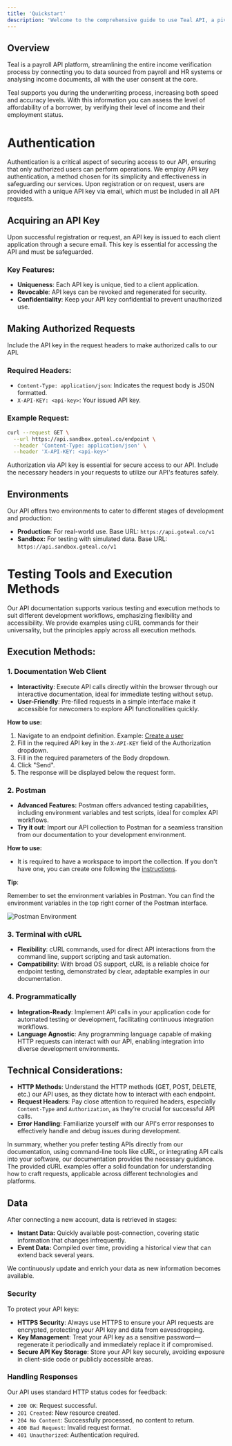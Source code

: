 ```yaml
---
title: 'Quickstart'
description: 'Welcome to the comprehensive guide to use Teal API, a pivotal resource for accessing real-time payroll and employment verification data.'
---
```


## Overview

Teal is a payroll API platform, streamlining the entire income verification process by connecting you to data sourced from payroll and HR systems or analysing income documents, all with the user consent at the core.

Teal supports you during the underwriting process, increasing both speed and accuracy levels. With this information you can assess the level of affordability of a borrower, by verifying their level of income and their employment status.


# Authentication

Authentication is a critical aspect of securing access to our API, ensuring that only authorized users can perform operations. We employ API key authentication, a method chosen for its simplicity and effectiveness in safeguarding our services. Upon registration or on request, users are provided with a unique API key via email, which must be included in all API requests.

## Acquiring an API Key

Upon successful registration or request, an API key is issued to each client application through a secure email. This key is essential for accessing the API and must be safeguarded.

### Key Features:

- **Uniqueness**: Each API key is unique, tied to a client application.
- **Revocable**: API keys can be revoked and regenerated for security.
- **Confidentiality**: Keep your API key confidential to prevent unauthorized use.

## Making Authorized Requests

Include the API key in the request headers to make authorized calls to our API.

### Required Headers:

- `Content-Type: application/json`: Indicates the request body is JSON formatted.
- `X-API-KEY: <api-key>`: Your issued API key.

### Example Request:

```bash
curl --request GET \
  --url https://api.sandbox.goteal.co/endpoint \
  --header 'Content-Type: application/json' \
  --header 'X-API-KEY: <api-key>'
```

Authorization via API key is essential for secure access to our API. Include the necessary headers in your requests to utilize our API's features safely.

## Environments

Our API offers two environments to cater to different stages of development and production:

- **Production:** For real-world use. Base URL: `https://api.goteal.co/v1`
- **Sandbox:** For testing with simulated data. Base URL: `https://api.sandbox.goteal.co/v1`

# Testing Tools and Execution Methods

Our API documentation supports various testing and execution methods to suit different development workflows, emphasizing flexibility and accessibility. We provide examples using cURL commands for their universality, but the principles apply across all execution methods.


## Execution Methods:

### 1. Documentation Web Client

- **Interactivity**: Execute API calls directly within the browser through our interactive documentation, ideal for immediate testing without setup.
- **User-Friendly**: Pre-filled requests in a simple interface make it accessible for newcomers to explore API functionalities quickly.

**How to use:**

1. Navigate to an endpoint definition. Example: [Create a user](https://docs.goteal.co/api-reference/users/create)
2. Fill in the required API key in the `X-API-KEY` field of the Authorization dropdown.
3. Fill in the required parameters of the Body dropdown.
4. Click "Send".
5. The response will be displayed below the request form.

### 2. Postman

- **Advanced Features:** Postman offers advanced testing capabilities, including environment variables and test scripts, ideal for complex API workflows.
- **Try it out**: Import our API collection to Postman for a seamless transition from our documentation to your development environment.

**How to use:**

- It is required to have a workspace to import the collection. If you don't have one, you can create one following the [instructions](https://learning.postman.com/docs/getting-started/first-steps/creating-your-first-workspace/).

<a href="https://god.gw.postman.com/run-collection/34096189-b77feaba-4ca9-4456-a365-6a771e02ccad?action=collection%2Ffork&source=rip_markdown&collection-url=entityId%3D34096189-b77feaba-4ca9-4456-a365-6a771e02ccad%26entityType%3Dcollection%26workspaceId%3Dfcdc3a3c-e3c2-476d-9607-b265b44de679#?env%5BSandbox%5D=W3sia2V5IjoiYmFzZV91cmwiLCJ2YWx1ZSI6ImFwaS5zYW5kYm94LmdvdGVhbC5jbyIsImVuYWJsZWQiOnRydWUsInR5cGUiOiJkZWZhdWx0Iiwic2Vzc2lvblZhbHVlIjoiYXBpLnNhbmRib3guZ290ZWFsLmNvIiwic2Vzc2lvbkluZGV4IjowfSx7ImtleSI6InNjaGVtZSIsInZhbHVlIjoiaHR0cHMiLCJlbmFibGVkIjp0cnVlLCJ0eXBlIjoiZGVmYXVsdCIsInNlc3Npb25WYWx1ZSI6Imh0dHBzIiwic2Vzc2lvbkluZGV4IjoxfSx7ImtleSI6InVzZXJfaWQiLCJ2YWx1ZSI6IiIsImVuYWJsZWQiOnRydWUsInR5cGUiOiJhbnkiLCJzZXNzaW9uVmFsdWUiOiJudWxsIiwic2Vzc2lvbkluZGV4IjoyfV0=" target="_blank" rel="noopener">
    <div style={{ height:'32px', width: '128px', margin:'32px 0px', backgroundImage: 'url("https://run.pstmn.io/button.svg")', backgroundSize: 'cover', backgroundPosition: 'center' }}></div>
</a>

**Tip**:

Remember to set the environment variables in Postman. You can find the environment variables in the top right corner of the Postman interface.

<img src="/images/postman/guide-environment.jpg" alt="Postman Environment"/>


### 3. Terminal with cURL

- **Flexibility**: cURL commands, used for direct API interactions from the command line, support scripting and task automation.
- **Compatibility**: With broad OS support, cURL is a reliable choice for endpoint testing, demonstrated by clear, adaptable examples in our documentation.

### 4. Programmatically

- **Integration-Ready**: Implement API calls in your application code for automated testing or development, facilitating continuous integration workflows.
- **Language Agnostic**: Any programming language capable of making HTTP requests can interact with our API, enabling integration into diverse development environments.

## Technical Considerations:

- **HTTP Methods**: Understand the HTTP methods (GET, POST, DELETE, etc.) our API uses, as they dictate how to interact with each endpoint.
- **Request Headers**: Pay close attention to required headers, especially `Content-Type` and `Authorization`, as they're crucial for successful API calls.
- **Error Handling**: Familiarize yourself with our API's error responses to effectively handle and debug issues during development.

In summary, whether you prefer testing APIs directly from our documentation, using command-line tools like cURL, or integrating API calls into your software, our documentation provides the necessary guidance. The provided cURL examples offer a solid foundation for understanding how to craft requests, applicable across different technologies and platforms.



## Data

After connecting a new account, data is retrieved in stages:

- **Instant Data:** Quickly available post-connection, covering static information that changes infrequently.
- **Event Data:** Compiled over time, providing a historical view that can extend back several years.

We continuously update and enrich your data as new information becomes available.


### Security

To protect your API keys:

- **HTTPS Security**: Always use HTTPS to ensure your API requests are encrypted, protecting your API key and data from eavesdropping.
- **Key Management**: Treat your API key as a sensitive password—regenerate it periodically and immediately replace it if compromised.
- **Secure API Key Storage**: Store your API key securely, avoiding exposure in client-side code or publicly accessible areas.

### Handling Responses

Our API uses standard HTTP status codes for feedback:

- `200 OK`: Request successful.
- `201 Created`: New resource created.
- `204 No Content`: Successfully processed, no content to return.
- `400 Bad Request`: Invalid request format.
- `401 Unauthorized`: Authentication required.


